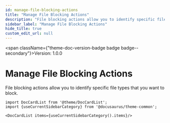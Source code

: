 ```yaml
---
id: manage-file-blocking-actions
title: "Manage File Blocking Actions"
description: "File blocking actions allow you to identify specific file types that you want to block."
sidebar_label: "Manage File Blocking Actions"
hide_title: true
custom_edit_url: null
---
```



<span className={"theme-doc-version-badge badge badge--secondary"}>Version: 1.0.0</span>

<h1 className={"openapi__heading"}>Manage File Blocking Actions</h1>



File blocking actions allow you to identify specific file types that you want to block. 




```mdx-code-block
import DocCardList from '@theme/DocCardList';
import {useCurrentSidebarCategory} from '@docusaurus/theme-common';

<DocCardList items={useCurrentSidebarCategory().items}/>
```
      
